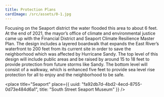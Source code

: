 ```yaml
---
title: Protection Plans
cardImage: /src/assets/0-1.jpg
---
```


Focusing on the Seaport district the water flooded this area to about 6 feet. At the end of 2021, the mayor’s office of climate and environmental justice came up with the Financial District and Seaport Climate Resilience Master Plan. The design includes a layered boardwalk that expands the East River’s waterfront to 200 feet from its current site in order to save the neighborhood which was affected by Hurricane Sandy. The top level of this design will include public areas and be raised by around 15 to 18 feet to provide protection from future storms like Sandy. The bottom level will consist of a walkway, which is enhanced five feet to provide sea level rise protection for all to enjoy and the neighborhood to be safe.

<place
  title="Seaport"
  place={{
    uuid: "fa92db7d-4bd2-4ecd-8755-0d73e484d6a1",
    title: "South Street Seaport Museum"
  }}
/>
